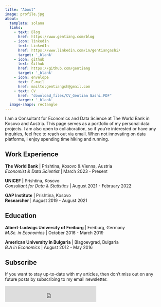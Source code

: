 ```yaml
---
title: "About"
image: profile.jpg
about:
  template: solana
  links:
    - text: Blog
      href: https://www.gentiang.com/blog
    - icon: linkedin
      text: LinkedIn
      href: https://www.linkedin.com/in/gentiangashi/
      target: '_blank'
    - icon: github
      text: Github
      href: https://github.com/gentiang
      target: '_blank'
    - icon: envelope
      text: E-mail
      href: mailto:gentiangsh@gmail.com
    - text: CV
      href: "download_files/CV_Gentian Gashi.PDF"
      target: '_blank'
  image-shape: rectangle
---
```


I am a Consultant for Economics and Data Science at The World Bank in Kosovo and Austria. This page serves as a portfolio of my personal data projects. I am also open to collaboration, so if you're interested or have any inquiries, feel free to reach out via email. When not innovating on data platforms, I enjoy spending time hiking and running. 

## Work Experience

**The World Bank** \| Prishtina, Kosovo & Vienna, Austria<br> *Economist & Data Scientist* \| March 2023 - Present

**UNICEF** \| Prishtina, Kosovo<br> *Consultant for Data & Statistics* \| August 2021 - February 2022

**GAP Institute** \| Prishtina, Kosovo<br> **Researcher** \| August 2019 - August 2021

## Education

**Albert-Ludwigs University of Freiburg** \| Freiburg, Germany<br> *M.Sc. in Economics* \| October 2016 - March 2019

**American University in Bulgaria** \| Blagoevgrad, Bulgaria<br> *B.A in Economics* \| August 2012 - May 2016

## Subscribe

If you want to stay up-to-date with my articles, then don't miss out on any future posts by subscribing to my email newsletter.

<iframe src="https://embeds.beehiiv.com/cd8cc36b-871e-4643-a3ad-223910787fef?slim=true" data-test-id="beehiiv-embed" height="52" frameborder="0" scrolling="no" style="margin: 0; border-radius: 0px !important; background-color: transparent;"></iframe>
